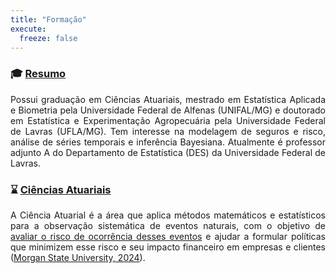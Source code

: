 ---
title: "Formação"
execute: 
  freeze: false
---


### 🎓 [Resumo]{.underline}
::: {style="text-align: justify;"}
Possui graduação em Ciências Atuariais, mestrado em Estatística Aplicada e Biometria pela Universidade Federal de Alfenas (UNIFAL/MG) e doutorado em Estatística e Experimentação Agropecuária pela Universidade Federal de Lavras (UFLA/MG). Tem interesse na modelagem de seguros e risco, análise de séries temporais e inferência Bayesiana. Atualmente é professor adjunto A do Departamento de Estatística (DES) da Universidade Federal de Lavras. 
:::



### ⌛ [Ciências Atuariais]{.underline}
::: {style="text-align: justify;"}
A Ciência Atuarial é a área que aplica métodos matemáticos e estatísticos para a observação sistemática de eventos naturais, com o objetivo de <u>avaliar o risco de ocorrência desses eventos</u> e ajudar a formular políticas que minimizem esse risco e seu impacto financeiro em empresas e clientes
([Morgan State University, 2024](https://www.morgan.edu/actuarial-science/prospective-students/what-is-actuarial-science)).
:::


